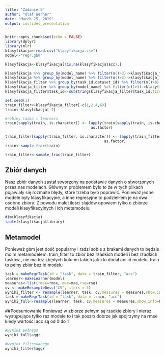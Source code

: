 ```yaml
---
title: "Zadanie 5"
author: "Olaf Werner"
date: "March 25, 2019"
output: ioslides_presentation
---
```


```r
knitr::opts_chunk$set(echo = FALSE)
library(dplyr)
library(mlr)
klasyfikacja<-read.csv("klasyfikacja.csv")
model<-"regr.gbm"

klasyfikacja<-klasyfikacja[!is.na(klasyfikacja$acc),]

klasyfikacja %>% group_by(model_name) %>% filter(n()>3)->klasyfikacja_filter
klasyfikacja %>% group_by(model_name) %>% filter(n()>3)->klasyfikacja_filter
klasyfikacja_filter %>% group_by(task_id,dataset_id) %>% filter(n()>8)->klasyfikacja_filter
klasyfikacja_filter %>% group_by(model_name) %>% filter(n()>3)->klasyfikacja_filter
klasyfikacja_filter$task_id<-substring(klasyfikacja_filter$task_id,first = 16)

set.seed(1)
train_filter<-klasyfikacja_filter[-c(1,2,4,6)]
train<-klasyfikacja[-1]

#robimy taska i learnera
train[sapply(train, is.character)] <- lapply(train[sapply(train, is.character)], 
                                       as.factor)

train_filter[sapply(train_filter, is.character)] <- lapply(train_filter[sapply(train_filter, is.character)], 
                                             as.factor)
train<-sample_frac(train)

train_filter<-sample_frac(train_filter)
```

## Zbiór danych
Nasz zbiór danych zastał stworzony na podstawie danych o stworzonych przez nas modelach. Głównym problemem było to że w tych plikach pojawiały się rozmaite błędy, które trzeba było poprawić. Ponieważ jedne modele były klasyfikacyjne, a inne regresyjne to podzieliłem je na dwa osobne zbiory. Z powodu małej ilości slajdów opowiem tylko o zbiorze modeli klasyfikacyjnych i ich metamodelu.

```r
dim(klasyfikacja)
table(klasyfikacja$library)
```


## Metamodel
Ponieważ gbm jest dość popularny i radzi sobie z brakami danych to będzie moim metamodelem. train_filter to zbiór bez rzadkich modeli i bez rzadkich tasków , nie ma też zbędych kolumn takich jak kto dodał ani id modelu. train to pełny zbiór bez id modelu

```r
task = makeRegrTask(id = "task", data = train_filter, "acc")
learner<-makeLearner(model)
measures<-list(rmse=rmse, mae=mae,rsq=rsq)
cv <- makeResampleDesc("CV", iters = 5)
wyniki_filter <- resample(learner, task, cv,measures = measures,show.info=FALSE)
task = makeRegrTask(id = "task", data = train, "acc")
wyniki_full<-resample(learner, task, cv,measures = measures,show.info=FALSE)


```


##Podsumowanie
Ponieważ w zbiorze pełnym są rzadkie zbiory i nieraz występujące tylko raz modele to i tak poszło dobrze jak spojrzymy na rmse kiedy wartości acc są od 0 do 1

```r
#wyniki pełnego
wyniki_full$aggr

#wyniki filtrowanego
wyniki_filter$aggr
```









